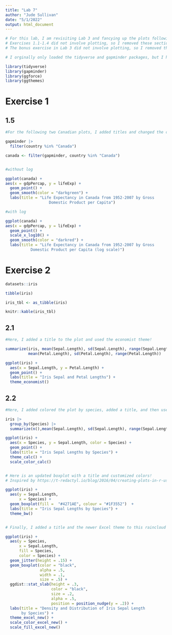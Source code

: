 ```yaml
---
title: "Lab 7"
author: "Jude Sullivan"
date: "5/1/2022"
output: html_document
---
```

```r

# For this lab, I am revisiting Lab 3 and fancying up the plots following the later lectures about ggplot!
# Exercises 1.1-1.4 did not involve plotting, so I removed these sections from this lab.
# The bonus exercise in Lab 3 did not involve plotting, so I removed this section from this lab activity.

```


```r
# I orginally only loaded the tidyverse and gapminder packages, but I have also loaded the ggforce and ggthemes packages for this lab in order to customize my plots!

library(tidyverse)
library(gapminder)
library(ggforce)
library(ggthemes)

```


# Exercise 1


## 1.5

```r
#For the following two Canadian plots, I added titles and changed the color of the lines!

gapminder |> 
  filter(country %in% "Canada")

canada <- filter(gapminder, country %in% "Canada")


#without log

ggplot(canada) + 
aes(x = gdpPercap, y = lifeExp) +
  geom_point() +
  geom_smooth(color = "darkgreen") +
  labs(title = "Life Expectancy in Canada from 1952-2007 by Gross 
                   Domestic Product per Capita")

#with log

ggplot(canada) + 
aes(x = gdpPercap, y = lifeExp) +
  geom_point() + 
  scale_x_log10() +
  geom_smooth(color = "darkred") +
  labs(title = "Life Expectancy in Canada from 1952-2007 by Gross 
           Domestic Product per Capita (log scale)")

```

# Exercise 2

```r
datasets::iris

tibble(iris)

iris_tbl <- as_tibble(iris)

knitr::kable(iris_tbl)

```

## 2.1

```r
#Here, I added a title to the plot and used the economist theme!

summarize(iris, mean(Sepal.Length), sd(Sepal.Length), range(Sepal.Length), 
          mean(Petal.Length), sd(Petal.Length), range(Petal.Length))

ggplot(iris) +
  aes(x = Sepal.Length, y = Petal.Length) +
  geom_point() +
  labs(title = "Iris Sepal and Petal Lengths") +
  theme_economist()

```

## 2.2

```r
#Here, I added colored the plot by species, added a title, and then used a new theme that mimics the defaults of LibreOffice Calc graphs.

iris |> 
  group_by(Species) |> 
  summarize(n(),mean(Sepal.Length), sd(Sepal.Length), range(Sepal.Length))

ggplot(iris) +
  aes(x = Species, y = Sepal.Length, color = Species) +
  geom_point() +
  labs(title = "Iris Sepal Lengths by Species") +
  theme_calc() +
  scale_color_calc()


# Here is an updated boxplot with a title and customized colors!
# Inspired by https://t-redactyl.io/blog/2016/04/creating-plots-in-r-using-ggplot2-part-10-boxplots.html

ggplot(iris) +
  aes(y = Sepal.Length,
      x = Species) +
  geom_boxplot(fill =  "#4271AE", colour = "#1F3552")  +
  labs(title = "Iris Sepal Lengths by Species") +
  theme_bw()


# Finally, I added a title and the newer Excel theme to this raincloud plot

ggplot(iris) +
  aes(y = Species,
      x = Sepal.Length,
      fill = Species,
      color = Species) +
  geom_jitter(height = .15) +
  geom_boxplot(color = "black",
               alpha = .5,
               width = .1,
               size = .5) +
  ggdist::stat_slab(height = .3,
                    color = "black",
                    size = .2,
                    alpha = .5,
                    position = position_nudge(y = .2)) +
  labs(title = "Density and Distribution of Iris Sepal Length 
       by Species") +
  theme_excel_new() +
  scale_color_excel_new() +
  scale_fill_excel_new()

```

